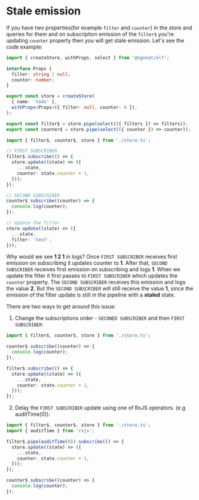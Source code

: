 # Stale emission

If you have two properties(for example `filter` and `counter`) in the store and queries for them and on subscription emission of the `filter$` you're updating `counter` property then you will get stale emission. Let's see the code example:

```ts title="store.ts"
import { createStore, withProps, select } from '@ngneat/elf';

interface Props {
  filter: string | null;
  counter: number;
}

export const store = createStore(
  { name: 'todo' },
  withProps<Props>({ filter: null, counter: 0 }),
);

export const filter$ = store.pipe(select(({ filters }) => filters));
export const counter$ = store.pipe(select(({ counter }) => counter));
```

```ts title="component.ts"
import { filter$, counter$, store } from './store.ts';

// FIRST SUBSCRIBER
filter$.subscribe(() => {
  store.update((state) => ({
    ...state,
    counter: state.counter + 1,
  }));
});

// SECOND SUBSCRIBER
counter$.subscribe((counter) => {
  console.log(counter);
});

// Update the filter
store.update((state) => ({
  ...state,
  filter: 'test',
}));
```

Why would we see **1 2 1** in logs? Once `FIRST SUBSCRIBER` receives first emission on subscribing it updates counter to **1**. After that, `SECOND SUBSCRIBER` receives first emission on subscribing and logs **1**. When we update the filter it first passes to `FIRST SUBSCRIBER` which updates the `counter` property. The `SECOND SUBSCRIBER` receives this emission and logs the value **2**. But the `SECOND SUBSCRIBER` will still receive the value **1**, since the emission of the filter update is still in the pipeline with a **staled** state.

There are two ways to get around this issue:

1. Change the subscriptions order - `SECONED SUBSCRIBER` and then `FIRST SUBSCRIBER`:

```ts title="component.ts"
import { filter$, counter$, store } from './store.ts';

counter$.subscribe((counter) => {
  console.log(counter);
});

filter$.subscribe(() => {
  store.update((state) => ({
    ...state,
    counter: state.counter + 1,
  }));
});
```

2. Delay the `FIRST SUBSCRIBER` update using one of RxJS operators. (e.g auditTime(0)):

```ts title="component.ts"
import { filter$, counter$, store } from './store.ts';
import { auditTime } from 'rxjs';

filter$.pipe(auditTime(0)).subscribe(() => {
  store.update((state) => ({
    ...state,
    counter: state.counter + 1,
  }));
});

counter$.subscribe((counter) => {
  console.log(counter);
});
```

